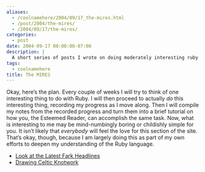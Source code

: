 ```yaml
---
aliases:
  - /coolnamehere/2004/09/17_the-mires.html
  - /post/2004/the-mires/
  - /2004/09/17/the-mires/
categories:
  - post
date: 2004-09-17 00:00:00-07:00
description: |
  A short series of posts I wrote on doing moderately interesting ruby exercises.
tags:
  - coolnamehere
title: The MIRES
---
```


Okay, here’s the plan. Every couple of weeks I will try to think of one interesting thing to do with
Ruby. I will then proceed to actually *do* this interesting thing, recording my progress as I move
along. Then I will compile my notes from the recorded progress and turn them into a brief tutorial
on how you, the Esteemed Reader, can accomplish the same task. Now, what is interesting to me may be
mind-numbingly boring or childishly simple for you. It isn’t likely that *everybody* will feel the
love for this section of the site. That’s okay, though, because I am largely doing this as part of
my own efforts to deepen my understanding of the Ruby language.

- [Look at the Latest Fark Headlines](/post/2004/09/look-at-the-latest-fark-headlines/)
- [Drawing Celtic Knotwork](/post/2004/10/drawing-celtic-knotwork/)
